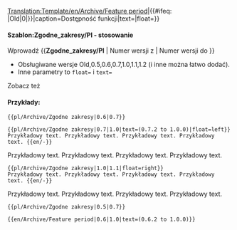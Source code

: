 <noinclude>[[Translation:Template/en/Archive/Feature period]]</noinclude><includeonly>{{en/VersionBox|{{#ifeq: {{{1|}}}|Old|0|{{{1|}}}}}|{{#ifeq: {{{2|}}}|Old|0|{{{2|}}}}}|caption=Dostępność funkcji|text={{{text|}}}|float={{{float|}}}}}</includeonly><noinclude>

====Szablon:Zgodne_zakresy/Pl - stosowanie====
Wprowadź <nowiki>{{</nowiki>'''Zgodne_zakresy/Pl'''<nowiki> | Numer wersji z | Numer wersji do }}</nowiki>
*Obsługiwane wersje Old,0.5,0.6,0.7,1.0,1.1,1.2 (i inne można łatwo dodać).
*Inne parametry to <code>float=</code> i <code>text=</code>
Zobacz też {{en/S|Zgodne_Wersje/Pl}}

====Przykłady:====
<pre>{{pl/Archive/Zgodne zakresy|0.6|0.7}}</pre>
{{pl/Archive/Zgodne zakresy|0.6|0.7}}
<pre>{{pl/Archive/Zgodne zakresy|0.7|1.0|text=(0.7.2 to 1.0.0)|float=left}}
Przykładowy text. Przykładowy text. Przykładowy text. Przykładowy text. {{en/-}}</pre>
{{pl/Archive/Zgodne zakresy|0.7|1.0|text=(0.7.2 to 1.0.0)|float=left}}
Przykładowy text. Przykładowy text. Przykładowy text. Przykładowy text. {{en/-}}
<pre>{{pl/Archive/Zgodne zakresy|1.0|1.1|float=right}}
Przykładowy text. Przykładowy text. Przykładowy text. Przykładowy text. {{en/-}}</pre>
{{pl/Archive/Zgodne zakresy|1.0|1.1|float=right}}
Przykładowy text. Przykładowy text. Przykładowy text. Przykładowy text. {{en/-}}
<pre>{{pl/Archive/Zgodne zakresy|0.5|0.7}}</pre>
{{pl/Archive/Zgodne zakresy|0.5|0.7}}
<pre>{{en/Archive/Feature period|0.6|1.0|text=(0.6.2 to 1.0.0)}}</pre>
{{pl/Archive/Zgodne zakresy|0.6|1.0|text=(0.6.2 to 1.0.0)}}


<!--[[Category:Templates|Feature period]]--><!--[[Category:Templates|Zgodne zakresy/Pl]]-->
</noinclude>